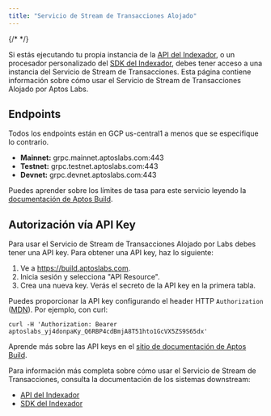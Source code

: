```yaml
---
title: "Servicio de Stream de Transacciones Alojado"
---
```


{/* <IndexerBetaNotice /> */}

Si estás ejecutando tu propia instancia de la [API del Indexador](/build/indexer), o un procesador personalizado del [SDK del Indexador](/build/indexer/indexer-sdk), debes tener acceso a una instancia del Servicio de Stream de Transacciones. Esta página contiene información sobre cómo usar el Servicio de Stream de Transacciones Alojado por Aptos Labs.

## Endpoints

Todos los endpoints están en GCP us-central1 a menos que se especifique lo contrario.

- **Mainnet:** grpc.mainnet.aptoslabs.com:443
- **Testnet:** grpc.testnet.aptoslabs.com:443
- **Devnet:** grpc.devnet.aptoslabs.com:443

Puedes aprender sobre los límites de tasa para este servicio leyendo la [documentación de Aptos Build](https://build.aptoslabs.com/docs/start/billing).

## Autorización vía API Key

Para usar el Servicio de Stream de Transacciones Alojado por Labs debes tener una API key. Para obtener una API key, haz lo siguiente:

1. Ve a https://build.aptoslabs.com.
2. Inicia sesión y selecciona "API Resource".
3. Crea una nueva key. Verás el secreto de la API key en la primera tabla.

Puedes proporcionar la API key configurando el header HTTP `Authorization` ([MDN](https://developer.mozilla.org/en-US/docs/Web/HTTP/Headers/Authorization)). Por ejemplo, con curl:

```shellscript filename="Terminal"
curl -H 'Authorization: Bearer aptoslabs_yj4donpaKy_Q6RBP4cdBmjA8T51hto1GcVX5ZS9S65dx'
```

Aprende más sobre las API keys en el [sitio de documentación de Aptos Build](https://build.aptoslabs.com/docs/start/api-keys).

Para información más completa sobre cómo usar el Servicio de Stream de Transacciones, consulta la documentación de los sistemas downstream:

- [API del Indexador](/build/indexer/indexer-api)
- [SDK del Indexador](/build/indexer/indexer-sdk)
